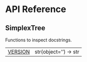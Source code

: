 # API Reference

## SimplexTree

Functions to inspect docstrings.

| | |
| --- | --- |
| [VERSION](VERSION.qmd#simplextree.VERSION) | str(object='') -> str |